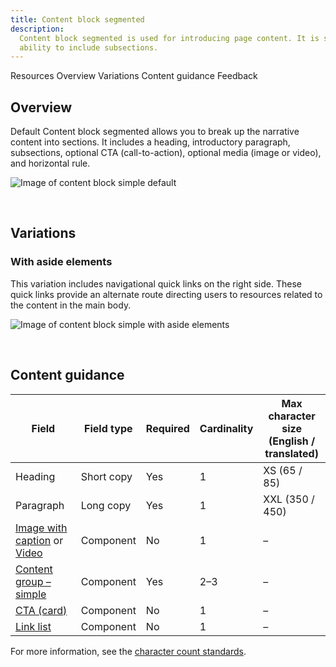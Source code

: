 ```yaml
---
title: Content block segmented
description:
  Content block segmented is used for introducing page content. It is similar to Content block simple but has added
  ability to include subsections.
---
```



<ComponentDescription name="Content block segmented" type="layout" />

<AnchorLinks>

<AnchorLink>Resources</AnchorLink>
<AnchorLink>Overview</AnchorLink>
<AnchorLink>Variations</AnchorLink>
<AnchorLink>Content guidance</AnchorLink>
<AnchorLink>Feedback</AnchorLink>

</AnchorLinks>

<ResourceLinks name="Content block segmented" type="layout" />

## Overview

Default Content block segmented allows you to break up the narrative content into sections. It includes a heading,
introductory paragraph, subsections, optional CTA (call-to-action), optional media (image or video), and horizontal
rule.

![Image of content block simple default](../../images/pattern/content-block-segmented/content-block-segmented.jpg)

<br />

## Variations

### With aside elements

This variation includes navigational quick links on the right side. These quick links provide an alternate route
directing users to resources related to the content in the main body.

![Image of content block simple with aside elements](../../images/pattern/content-block-segmented/content-block-segmented-with-aside-elements.jpg)

<br />

## Content guidance

| Field                                                                                                                                                      | Field type | Required | Cardinality | Max character size <br/>(English / translated) |
| ---------------------------------------------------------------------------------------------------------------------------------------------------------- | ---------- | -------- | ----------- | ---------------------------------------------- |
| Heading                                                                                                                                                    | Short copy | Yes      | 1           | XS (65 / 85)                                   |
| Paragraph                                                                                                                                                  | Long copy  | Yes      | 1           | XXL (350 / 450)                                |
| [Image with caption](https://www.ibm.com/standards/carbon/components/image-with-caption) or [Video](https://www.ibm.com/standards/carbon/components/video) | Component  | No       | 1           | –                                              |
| [Content group – simple](https://www.ibm.com/standards/carbon/components/content-group-simple)                                                             | Component  | Yes      | 2–3         | –                                              |
| [CTA (card)](https://www.ibm.com/standards/carbon/components/cta/#card)                                                                                    | Component  | No       | 1           | –                                              |
| [Link list](https://www.ibm.com/standards/carbon/components/link-list)                                                                                     | Component  | No       | 1           | –                                              |

For more information, see the
[character count standards](https://www.ibm.com/standards/carbon/guidelines/content#character-count-standards).

<ComponentFooter name="Content block segmented" type="layout" />
